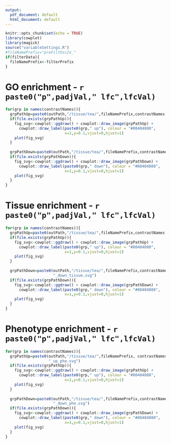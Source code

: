 ```yaml
---
output:
  pdf_document: default
  html_document: default
---
```


```r
knitr::opts_chunk$set(echo = TRUE)
library(cowplot)
library(magick)
source("variableSettings.R")
#fileNamePrefix="preFiltOsc2x_"
if(filterData){
  fileNamePrefix<-filterPrefix
}
```

# GO enrichment - `r paste0("p",padjVal," lfc",lfcVal)`

```r
for(grp in names(contrastNames)){
  grpPathUp=paste0(outPath,"/tissue/tea/",fileNamePrefix,contrastNames[[grp]],"_up_go.svg")
  if(file.exists(grpPathUp)){
    fig_svg<-cowplot::ggdraw() + cowplot::draw_image(grpPathUp) + 
      cowplot::draw_label(paste0(grp," up"), colour = "#80404080",
                          x=1,y=0.1,vjust=0,hjust=1)
    plot(fig_svg)
  }
  
  grpPathDown=paste0(outPath,"/tissue/tea/",fileNamePrefix,contrastNames[[grp]],"_down_go.svg")
  if(file.exists(grpPathDown)){
    fig_svg<-cowplot::ggdraw() + cowplot::draw_image(grpPathDown) + 
      cowplot::draw_label(paste0(grp," down"), colour = "#80404080",
                          x=1,y=0.1,vjust=0,hjust=1)
    plot(fig_svg)
  }
}
```


# Tissue enrichment - `r paste0("p",padjVal," lfc",lfcVal)`

```r
for(grp in names(contrastNames)){
  grpPathUp=paste0(outPath,"/tissue/tea/",fileNamePrefix,contrastNames[[grp]],"_up_tissue.svg")
  if(file.exists(grpPathUp)){
    fig_svg<-cowplot::ggdraw() + cowplot::draw_image(grpPathUp) +
      cowplot::draw_label(paste0(grp," up"), colour = "#80404080",
                          x=1,y=0.1,vjust=0,hjust=1)
    plot(fig_svg)
  }
  
  grpPathDown=paste0(outPath,"/tissue/tea/",fileNamePrefix,contrastNames[[grp]],
                     "_down_tissue.svg")
  if(file.exists(grpPathDown)){
    fig_svg<-cowplot::ggdraw() + cowplot::draw_image(grpPathDown) +
      cowplot::draw_label(paste0(grp," down"), colour = "#80404080",
                          x=1,y=0.1,vjust=0,hjust=1)
    plot(fig_svg)
  }
}
```


# Phenotype enrichment - `r paste0("p",padjVal," lfc",lfcVal)`

```r
for(grp in names(contrastNames)){
  grpPathUp=paste0(outPath,"/tissue/tea/",fileNamePrefix, contrastNames[[grp]],
                   "_up_phe.svg")
  if(file.exists(grpPathUp)){
    fig_svg<-cowplot::ggdraw() + cowplot::draw_image(grpPathUp) + 
      cowplot::draw_label(paste0(grp," up"), colour = "#80404080",
                          x=1,y=0.1,vjust=0,hjust=1)
    plot(fig_svg)
  }
  
  grpPathDown=paste0(outPath,"/tissue/tea/",fileNamePrefix,contrastNames[[grp]],
                     "_down_phe.svg")
  if(file.exists(grpPathDown)){
    fig_svg<-cowplot::ggdraw() + cowplot::draw_image(grpPathDown) + 
      cowplot::draw_label(paste0(grp," down"), colour = "#80404080",
                          x=1,y=0.1,vjust=0,hjust=1)
    plot(fig_svg)
  }
}
```
